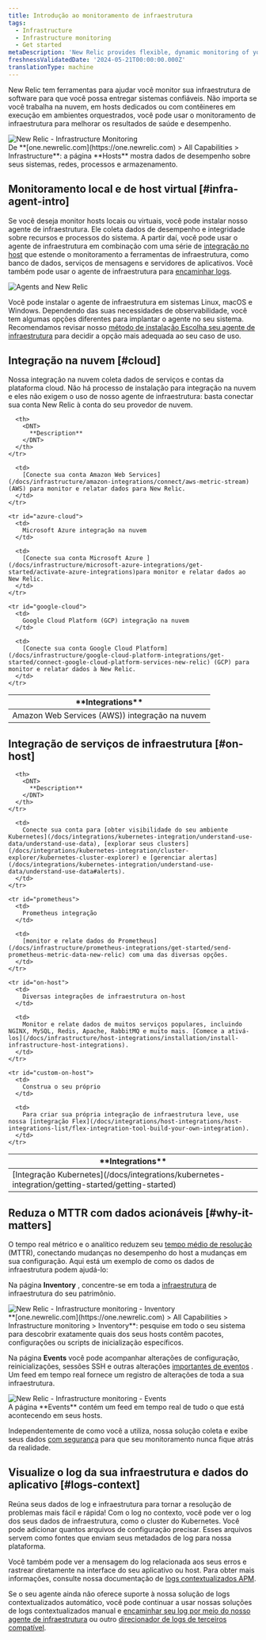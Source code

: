 ```yaml
---
title: Introdução ao monitoramento de infraestrutura
tags:
  - Infrastructure
  - Infrastructure monitoring
  - Get started
metaDescription: 'New Relic provides flexible, dynamic monitoring of your entire infrastructure. Learn about features, installation, and use cases.'
freshnessValidatedDate: '2024-05-21T00:00:00.000Z'
translationType: machine
---
```


New Relic tem ferramentas para ajudar você monitor sua infraestrutura de software para que você possa entregar sistemas confiáveis. Não importa se você trabalha na nuvem, em hosts dedicados ou com contêineres em execução em ambientes orquestrados, você pode usar o monitoramento de infraestrutura para melhorar os resultados de saúde e desempenho.

<img title="New Relic - Infrastructure Monitoring" alt="New Relic - Infrastructure Monitoring" src="/images/infrastructure_screenshot-overview.webp" />

<figcaption>
  De <DNT>**[one.newrelic.com](https://one.newrelic.com) &gt; All Capabilities &gt; Infrastructure**</DNT>: a página <DNT>**Hosts**</DNT> mostra dados de desempenho sobre seus sistemas, redes, processos e armazenamento.
</figcaption>

## Monitoramento local e de host virtual [#infra-agent-intro]

Se você deseja monitor hosts locais ou virtuais, você pode instalar nosso agente de infraestrutura. Ele coleta dados de desempenho e integridade sobre recursos e processos do sistema. A partir daí, você pode usar o agente de infraestrutura em combinação com uma série de [integração no host](/docs/integrations/host-integrations/getting-started/introduction-host-integrations) que estende o monitoramento a ferramentas de infraestrutura, como banco de dados, serviços de mensagens e servidores de aplicativos. Você também pode usar o agente de infraestrutura para [encaminhar logs](/docs/logs/enable-log-monitoring-new-relic/enable-log-monitoring-new-relic/forward-your-logs-using-infrastructure-agent).

<img title="Agents and New Relic" alt="Agents and New Relic" src="/images/infrastructure_diagram_angets-and-nr.webp" />

Você pode instalar o agente de infraestrutura em sistemas Linux, macOS e Windows. Dependendo das suas necessidades de observabilidade, você tem algumas opções diferentes para implantar o agente no seu sistema. Recomendamos revisar nosso [método de instalação Escolha seu agente de infraestrutura](/docs/infrastructure/infrastructure-monitoring/get-started/choose-infra-install-method) para decidir a opção mais adequada ao seu caso de uso.

## Integração na nuvem [#cloud]

Nossa integração na nuvem coleta dados de serviços e contas da plataforma cloud. Não há processo de instalação para integração na nuvem e eles não exigem o uso de nosso agente de infraestrutura: basta conectar sua conta New Relic à conta do seu provedor de nuvem.

<table id="overview">
  <thead>
    <tr>
      <th style={{ width: "250px" }}>
        <DNT>
          **Integrations**
        </DNT>
      </th>

      <th>
        <DNT>
          **Description**
        </DNT>
      </th>
    </tr>
  </thead>

  <tbody>
    <tr id="aws-cloud">
      <td>
        Amazon Web Services (AWS)) integração na nuvem
      </td>

      <td>
        [Conecte sua conta Amazon Web Services](/docs/infrastructure/amazon-integrations/connect/aws-metric-stream) (AWS) para monitor e relatar dados para New Relic.
      </td>
    </tr>

    <tr id="azure-cloud">
      <td>
        Microsoft Azure integração na nuvem
      </td>

      <td>
        [Conecte sua conta Microsoft Azure ](/docs/infrastructure/microsoft-azure-integrations/get-started/activate-azure-integrations)para monitor e relatar dados ao New Relic.
      </td>
    </tr>

    <tr id="google-cloud">
      <td>
        Google Cloud Platform (GCP) integração na nuvem
      </td>

      <td>
        [Conecte sua conta Google Cloud Platform](/docs/infrastructure/google-cloud-platform-integrations/get-started/connect-google-cloud-platform-services-new-relic) (GCP) para monitor e relatar dados à New Relic.
      </td>
    </tr>
  </tbody>
</table>

## Integração de serviços de infraestrutura [#on-host]

<table>
  <thead>
    <tr>
      <th style={{ width: "250px" }}>
        <DNT>
          **Integrations**
        </DNT>
      </th>

      <th>
        <DNT>
          **Description**
        </DNT>
      </th>
    </tr>
  </thead>

  <tbody>
    <tr>
      <td>
        [Integração Kubernetes](/docs/integrations/kubernetes-integration/getting-started/getting-started)
      </td>

      <td>
        Conecte sua conta para [obter visibilidade do seu ambiente Kubernetes](/docs/integrations/kubernetes-integration/understand-use-data/understand-use-data), [explorar seus clusters](/docs/integrations/kubernetes-integration/cluster-explorer/kubernetes-cluster-explorer) e [gerenciar alertas](/docs/integrations/kubernetes-integration/understand-use-data/understand-use-data#alerts).
      </td>
    </tr>

    <tr id="prometheus">
      <td>
        Prometheus integração
      </td>

      <td>
        [monitor e relate dados do Prometheus](/docs/infrastructure/prometheus-integrations/get-started/send-prometheus-metric-data-new-relic) com uma das diversas opções.
      </td>
    </tr>

    <tr id="on-host">
      <td>
        Diversas integrações de infraestrutura on-host
      </td>

      <td>
        Monitor e relate dados de muitos serviços populares, incluindo NGINX, MySQL, Redis, Apache, RabbitMQ e muito mais. [Comece a ativá-los](/docs/infrastructure/host-integrations/installation/install-infrastructure-host-integrations).
      </td>
    </tr>

    <tr id="custom-on-host">
      <td>
        Construa o seu próprio
      </td>

      <td>
        Para criar sua própria integração de infraestrutura leve, use nossa [integração Flex](/docs/integrations/host-integrations/host-integrations-list/flex-integration-tool-build-your-own-integration).
      </td>
    </tr>
  </tbody>
</table>

## Reduza o MTTR com dados acionáveis [#why-it-matters]

O tempo real métrico e o analítico reduzem seu [tempo médio de resolução](https://newrelic.com/devops/how-to-reduce-mttr) (MTTR), conectando mudanças no desempenho do host a mudanças em sua configuração. Aqui está um exemplo de como os dados de infraestrutura podem ajudá-lo:

Na página <DNT>**Inventory**</DNT> , concentre-se em toda a [infraestrutura](/docs/new-relic-one/use-new-relic-one/core-concepts/what-entity-new-relic) de infraestrutura do seu patrimônio.

<img title="New Relic - Infrastructure monitoring - Inventory" alt="New Relic - Infrastructure monitoring - Inventory" src="/images/infrastructure_screenshot-full_inventory-page.webp" />

<figcaption>
  <DNT>**[one.newrelic.com](https://one.newrelic.com) &gt; All Capabilities &gt; Infrastructure monitoring &gt; Inventory**</DNT>: pesquise em todo o seu sistema para descobrir exatamente quais dos seus hosts contêm pacotes, configurações ou scripts de inicialização específicos.
</figcaption>

Na página <DNT>**Events**</DNT> você pode acompanhar alterações de configuração, reinicializações, sessões SSH e outras alterações [importantes de eventos](/docs/infrastructure-events-page#types) . Um feed em tempo real fornece um registro de alterações de toda a sua infraestrutura.

<img title="New Relic - Infrastructure monitoring - Events" alt="New Relic - Infrastructure monitoring - Events" src="/images/infrastructure_screenshot-full_events-page.webp" />

<figcaption>
  A página <DNT>**Events**</DNT> contém um feed em tempo real de tudo o que está acontecendo em seus hosts.
</figcaption>

Independentemente de como você a utiliza, nossa solução coleta e exibe seus dados [com segurança](/docs/infrastructure/new-relic-infrastructure/getting-started/infrastructure-security) para que seu monitoramento nunca fique atrás da realidade.

## Visualize o log da sua infraestrutura e dados do aplicativo [#logs-context]

Reúna seus dados de log e infraestrutura para tornar a resolução de problemas mais fácil e rápida! Com o log no contexto, você pode ver o log dos seus dados de infraestrutura, como o cluster do Kubernetes. Você pode adicionar quantos arquivos de configuração precisar. Esses arquivos servem como fontes que enviam seus metadados de log para nossa plataforma.

Você também pode ver a mensagem do log relacionada aos seus erros e rastrear diretamente na interface do seu aplicativo ou host. Para obter mais informações, consulte nossa documentação de [logs contextualizados APM](/docs/apm/new-relic-apm/getting-started/get-started-logs-context).

Se o seu agente <InlinePopover type="apm" />ainda não oferece suporte à nossa solução de logs contextualizados automático, você pode continuar a usar nossas soluções de logs contextualizados manual e [encaminhar seu log por meio do nosso agente de infraestrutura](/docs/logs/forward-logs/forward-your-logs-using-infrastructure-agent/) ou outro [direcionador de logs de terceiros compatível](/docs/logs/forward-logs/enable-log-management-new-relic).